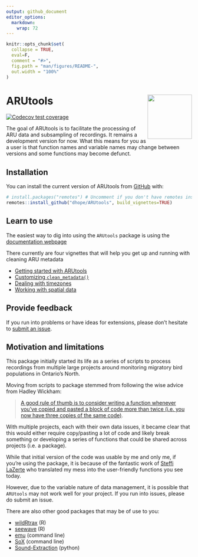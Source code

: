 ```yaml
---
output: github_document
editor_options: 
  markdown: 
    wrap: 72
---
```


<!-- README.md is generated from README.Rmd. Please edit that file -->

```r
knitr::opts_chunk$set(
  collapse = TRUE,
  eval=F,
  comment = "#>",
  fig.path = "man/figures/README-",
  out.width = "100%"
)
```

# ARUtools <img src="https://raw.githubusercontent.com/dhope/ARUtools/main/inst/figures/ARUtools.png" align="right" width="120"/>

<!-- badges: start -->

[![Codecov test
coverage](https://codecov.io/gh/dhope/ARUtools/branch/main/graph/badge.svg)](https://app.codecov.io/gh/dhope/ARUtools?branch=main)

<!-- badges: end -->

The goal of ARUtools is to facilitate the processing of ARU data and
subsampling of recordings. It remains a development version for now.
What this means for you as a user is that function names and variable
names may change between versions and some functions may become defunct.

## Installation

You can install the current version of ARUtools from
[GitHub](https://github.com/) with:

``` r
# install.packages("remotes") # Uncomment if you don't have remotes installed.
remotes::install_github("dhope/ARUtools", build_vignettes=TRUE)
```

## Learn to use

The easiest way to dig into using the `ARUtools` package is using the
[documentation webpage](https://davidhope.ca/ARUtools/)

There currently are four vignettes that will help you get up and running
with cleaning ARU metadata

-   [Getting started with
    ARUtools](https://davidhope.ca/ARUtools/articles/ARUtools.html)
-   [Customizing
    `clean_metadata()`](https://davidhope.ca/ARUtools/articles/customizing.html)
-   [Dealing with
    timezones](https://davidhope.ca/ARUtools/articles/customizing.html)
-   [Working with spatial
    data](https://davidhope.ca/ARUtools/articles/spatial.html)

## Provide feedback

If you run into problems or have ideas for extensions, please don't
hesitate to [submit an
issue](https://github.com/dhope/ARUtools/issues/new/choose).

## Motivation and limitations

This package initially started its life as a series of scripts to
process recordings from multiple large projects around monitoring
migratory bird populations in Ontario's North.

Moving from scripts to package stemmed from following the wise advice
from Hadley Wickham:

> [A good rule of thumb is to consider writing a function whenever
> you've copied and pasted a block of code more than twice (i.e. you now
> have three copies of the same
> code)](https://r4ds.hadley.nz/functions.html#introduction).

With multiple projects, each with their own data issues, it became clear
that this would either require copy/pasting a lot of code and likely
break something or developing a series of functions that could be shared
across projects (i.e. a package).

While that initial version of the code was usable by me and only me, if
you're using the package, it is because of the fantastic work of [Steffi
LaZerte](https://github.com/steffilazerte) who translated my mess into
the user-friendly functions you see today.

However, due to the variable nature of data management, it is possible
that `ARUtools` may not work well for your project. If you run into
issues, please do submit an issue.

There are also other good packages that may be of use to you:

-   [wildRtrax](https://abbiodiversity.github.io/wildRtrax/) (R)
-   [seewave](https://search.r-project.org/CRAN/refmans/seewave/html/audiomoth.html)  (R)
-   [emu](https://github.com/QutEcoacoustics/emu) (command line)
-   [SoX](https://sourceforge.net/projects/sox/) (command line)
-   [Sound-Extraction](https://github.com/prayagnshah/Sound-Extraction) (python)
